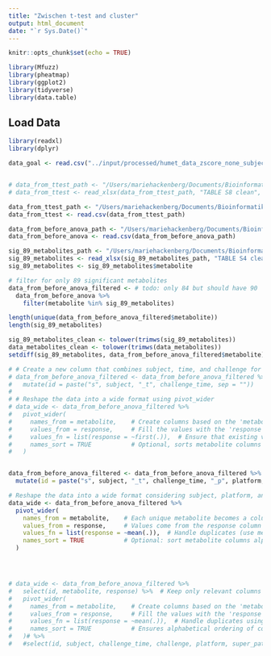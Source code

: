```yaml
---
title: "Zwischen t-test and cluster"
output: html_document
date: "`r Sys.Date()`"
---
```


```r
knitr::opts_chunk$set(echo = TRUE)
```


```r
library(Mfuzz)
library(pheatmap)
library(ggplot2)
library(tidyverse)
library(data.table)
```

## Load Data
```r
library(readxl)
library(dplyr)

data_goal <- read.csv("../input/processed/humet_data_zscore_none_subjects15_tp57.csv")


# data_from_ttest_path <- "/Users/mariehackenberg/Documents/Bioinformatik/9. Semester (WS24:25)/Gobi/Data Sheet 2.xlsx" #Marie
# data_from_ttest <- read_xlsx(data_from_ttest_path, "TABLE S8 clean", col_names = TRUE)

data_from_ttest_path <- "/Users/mariehackenberg/Documents/Bioinformatik/9. Semester (WS24:25)/Gobi/hypothesis_anova_results_all_challenges_no_insulin.csv" #Marie
data_from_ttest <- read.csv(data_from_ttest_path)

data_from_before_anova_path <- "/Users/mariehackenberg/Documents/Bioinformatik/9. Semester (WS24:25)/Gobi/metabolite_info_merged.csv" #Marie
data_from_before_anova <- read.csv(data_from_before_anova_path)

sig_89_metabolites_path <- "/Users/mariehackenberg/Documents/Bioinformatik/9. Semester (WS24:25)/Gobi/Data Sheet 2.xlsx" #Marie
sig_89_metabolites <- read_xlsx(sig_89_metabolites_path, "TABLE S4 clean", col_names = TRUE)
sig_89_metabolites <- sig_89_metabolites$metabolite

# filter for only 89 significant metabolites
data_from_before_anova_filtered <- # todo: only 84 but should have 90
  data_from_before_anova %>%
    filter(metabolite %in% sig_89_metabolites)

length(unique(data_from_before_anova_filtered$metabolite))
length(sig_89_metabolites)

sig_89_metabolites_clean <- tolower(trimws(sig_89_metabolites))
data_metabolites_clean <- tolower(trimws(data_metabolites))
setdiff(sig_89_metabolites, data_from_before_anova_filtered$metabolite)

```

```r

# # Create a new column that combines subject, time, and challenge for the row identifiers
# data_from_before_anova_filtered <- data_from_before_anova_filtered %>%
#   mutate(id = paste("s", subject, "_t", challenge_time, sep = ""))
# 
# # Reshape the data into a wide format using pivot_wider
# data_wide <- data_from_before_anova_filtered %>%
#   pivot_wider(
#     names_from = metabolite,    # Create columns based on the 'metabolite' names
#     values_from = response,     # Fill the values with the 'response' data
#     values_fn = list(response = ~first(.)),  # Ensure that existing values are kept
#     names_sort = TRUE           # Optional, sorts metabolite columns alphabetically
#   )


data_from_before_anova_filtered <- data_from_before_anova_filtered %>%
  mutate(id = paste("s", subject, "_t", challenge_time, "_p", platform, sep = ""))

# Reshape the data into a wide format considering subject, platform, and challenge_time
data_wide <- data_from_before_anova_filtered %>%
  pivot_wider(
    names_from = metabolite,    # Each unique metabolite becomes a column
    values_from = response,     # Values come from the response column
    values_fn = list(response = ~mean(.)),  # Handle duplicates (use mean, first, or another function)
    names_sort = TRUE           # Optional: sort metabolite columns alphabetically
  )




# data_wide <- data_from_before_anova_filtered %>%
#   select(id, metabolite, response) %>%  # Keep only relevant columns
#   pivot_wider(
#     names_from = metabolite,    # Create columns based on the 'metabolite' names
#     values_from = response,     # Fill the values with the 'response' data
#     values_fn = list(response = ~mean(.)),  # Handle duplicates using mean (or use first(.))
#     names_sort = TRUE           # Ensures alphabetical ordering of columns
#   )# %>%
#   #select(id, subject, challenge_time, challenge, platform, super_pathway, sub_pathway, everything())  # Keep the necessary columns

```

```r

```

```r

```

```r

```

```r

```

```r

```